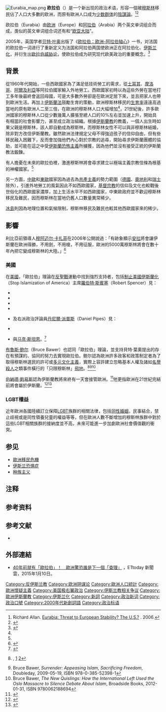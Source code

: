 {{Expand|time=2018-03-20T02:09:15+00:00}}
{{POV|time=2019-06-18}}[[File:Eurabia_map.png|thumb]]
'''欧拉伯'''（{{lang|en|Eurabia}}）是一个新出现的政治术语，形容一個被[[穆斯林|穆斯林]]移民{{notetag|在[[歐洲|歐洲]]出生或移民遷入}}佔了人口大多數的欧洲，而原有歐洲人口成为[[少数群体|少数群体]]的[[陰謀論|陰謀論]]。<ref name=NCJ_217110>Richard Allan. [https://www.ncjrs.gov/App/publications/abstract.aspx?ID=238735 Eurabia: Threat to European Stability? The U.S.?] {{Wayback|url=https://www.ncjrs.gov/App/publications/abstract.aspx?ID=238735 |date=20160305065822 }}. 2006.</ref><ref>{{Cite news |url=http://opinion.china.com.cn/opinion_56_151556.html |title=欧罗巴变成欧拉伯之乱_观点库_观点中国 |accessdate=2021-12-17 |archive-date=2021-12-17 |archive-url=https://web.archive.org/web/20211217013452/http://opinion.china.com.cn/opinion_56_151556.html |dead-url=no }}</ref>

欧拉伯（Eurabia）由[[欧洲|欧洲]]（Europe）和[[阿拉伯|阿拉伯]]（Arabia）两个英文单词组合而成，类似的英文单词组合词还有{{link-en|「欧非利加洲」|Eurafrique}}和“[[欧亚大陆|欧亚大陆]]”。

2005年，英国学者[[贝特·叶奥|贝特·叶奥]]出版了《[[欧拉伯：欧洲-阿拉伯轴心|欧拉伯：欧洲-阿拉伯轴心]]》一书，对法国的欧拉伯一词进行了重新定义为法国和阿拉伯两国使欧洲正在阿拉伯化、[[伊斯兰化|伊斯兰化]]，并衍生出[[欧拉伯威胁论|欧拉伯威胁论]]，使欧拉伯成为研究现代欧美政治的重要概念。<ref>{{Cite news |url=http://zqb.cyol.com/html/2011-07/30/nw.D110000zgqnb_20110730_3-04.htm |title=欧洲推行多年的多元文化已经失败？-中国青年报 |accessdate=2021-12-17 |archive-date=2012-03-25 |archive-url=https://web.archive.org/web/20120325222415/http://zqb.cyol.com/html/2011-07/30/nw.D110000zgqnb_20110730_3-04.htm |dead-url=no }}</ref>

==背景==
從1960年代開始，一些西歐國家為了滿足低技術勞工的需求，從[[土耳其|土耳其]]、[[摩洛哥|摩洛哥]]、[[阿爾及利亞|阿爾及利亞]]等阿拉伯國家輸入外地勞工。西歐國家初時以為這些外勞在當地打工多年後最終會返回母國，可是大多數外勞卻是在歐洲定居下來，並且把家人也帶到歐洲生活。再加上[[伊斯蘭法|伊斯蘭法]]鼓勵生育的策動，歐洲穆斯林移民的[[生育率|生育率]]遠遠高過當地的原有歐洲人二至三倍，在歐洲的穆斯林人口大幅增加<ref name=NCJ_217110/>，21世紀後，許多歐洲國家的穆斯林人口從少數幾萬人擴張至總人口的10%左右並加速上升，開始具有相當的社會影響力，甚至成立政治組織。根據[[伊斯蘭教|伊斯蘭教]]的教義，一個人出生時如果父親是穆斯林，該人即自動成為穆斯林，而穆斯林女性不可以與非穆斯林結婚，除非對方改信伊斯蘭教。雖然歐洲法律規定父母不得強迫孩子的信仰自由，但有些移民融入困難下，反而會加強他們內心對於宗教的追尋，開始尋求伊斯蘭團體的協助，並可能在這之中受[[伊斯蘭恐怖主義|伊斯蘭恐怖主義]]所擄獲，因為他們並沒有接受正統的伊斯蘭教法鍛鍊。

有人擔憂在未來的歐拉伯裡，激進穆斯林將會尋求建立以極端主義宗教信條為根基的神權國家。<ref name=NCJ_217110/>

另一方面，[[中欧|中歐]]和[[东欧|東歐]]國家因為過去為[[共產主義|共產主義]]的勢力範圍（[[德國|德國]]、[[奧地利|奧地利]]和[[瑞士|瑞士]]除外），引進外地勞工的風氣因此不如西歐國家，[[基督宗教|基督宗教]]的信仰及文化也較戰後世俗化的西歐國家濃厚，加上生活水平不如西歐國家，中東歐政府並不歡迎穆斯林移民及難民，因而穆斯林在當地仍舊人口數量異常稀少。

[[冰岛|冰島]]則因為地理位置和氣候限制，穆斯林移民及難民也較其他西歐國家來的稀少。

==影響==
利比亞前領導人[[穆阿迈尔·卡扎菲|穆阿迈尔·卡扎菲]]在2006年公開說過：「有跡象顯示[[安拉|安拉]]將會讓伊斯蘭在歐洲得勝，不用劍，不用槍，不用征服，歐洲的5000萬穆斯林將會在數十年內把它變成穆斯林的大陸。」<ref>{{Cite news |url=http://www.dailymail.co.uk/news/article-452815/Will-Britain-day-Muslim.html |title=Will Britain one day be Muslim? |publisher=Mail Online |date=2007-05-05 |accessdate=2014-07-24 |archive-date=2015-01-13 |archive-url=https://web.archive.org/web/20150113104314/http://www.dailymail.co.uk/news/article-452815/Will-Britain-day-Muslim.html |dead-url=no }}</ref>

===美國===
在[[美國|美國]]，「歐拉伯」理論在[[反聖戰|反聖戰]]運動中找到強烈支持者，包括[[制止美國伊斯蘭化|制止美國伊斯蘭化]]（Stop Islamization of America）主席[[羅伯特·斯賓塞|羅伯特·斯賓塞]]（Robert Spencer）<ref>見：
* {{cite book|editor-last=Spencer|editor-first=Robert|title=The Myth of Islamic Tolerance:How Islamic Law treats Non-Muslims|publisher=Prometheus Books|location=Amherst, New York|year=2005|url=http://www.worldcat.org/title/myth-of-islamic-tolerance-how-islamic-law-treats-non-muslims/oclc/224273787|access-date=2014-07-23|archive-date=2013-10-29|archive-url=https://web.archive.org/web/20131029204330/http://www.worldcat.org/title/myth-of-islamic-tolerance-how-islamic-law-treats-non-muslims/oclc/224273787|dead-url=no}}
* {{cite web|author=Robert Spencer|title=Photos from Eurabia|work=[[Jihad_Watch|jihadwatch.org]]|url=http://www.jihadwatch.org/2007/10/photos-from-eurabia.html|date=October 21, 2007|accessdate=May 12, 2012|archive-url=https://web.archive.org/web/20131029210013/http://www.jihadwatch.org/2007/10/photos-from-eurabia.html|archive-date=2013-10-29|dead-url=yes}}
* {{cite web|author=Robert Spencer|title=Eurabia's capital: Rotterdam|work=jihadwatch.org|url=http://www.jihadwatch.org/2009/05/eurabias-capital-rotterdam.html|date=May 19, 2009|accessdate=May 12, 2012|archive-url=https://web.archive.org/web/20131029210011/http://www.jihadwatch.org/2009/05/eurabias-capital-rotterdam.html|archive-date=2013-10-29|dead-url=yes}}
* {{cite web|author=Robert Spencer|title=Newsweek wants you to relax and forget about the jihad against Europe|work=jihadwatch.org|url=http://www.jihadwatch.org/2009/07/newsweek-wants-you-to-relax-and-forget-about-the-jihad-against-europe.html|date=July 12, 2009|accessdate=May 12, 2012|archive-url=https://web.archive.org/web/20140823201029/http://www.jihadwatch.org/2009/07/newsweek-wants-you-to-relax-and-forget-about-the-jihad-against-europe.html|archive-date=2014-08-23|dead-url=yes}}
* {{cite web|author=Robert Spencer|title=Christmas in Eurabia|work=jihadwatch.org|url=http://www.jihadwatch.org/2009/12/christmas-in-eurabia.html|date=December 25, 2009|accessdate=May 12, 2012|archive-url=https://web.archive.org/web/20131002142902/http://www.jihadwatch.org/2009/12/christmas-in-eurabia.html|archive-date=2013-10-02|dead-url=yes}}</ref>及右派政治評論員[[丹尼爾·派普斯|丹尼爾·派普斯]]（Daniel Pipes）<ref>見：
* {{cite web|author=Daniel Pipes|title=Eurabian Nights|publisher=The National Interest|url=http://nationalinterest.org/bookreview/eurabian-nights-1474|date=March 1, 2007|accessdate=May 12, 2012|archive-date=2014-05-17|archive-url=https://web.archive.org/web/20140517184259/http://nationalinterest.org/bookreview/eurabian-nights-1474|dead-url=no}}
* {{cite web|author=Daniel Pipes|title=Europe or Eurabia?|work=The Australian|url=http://www.theaustralian.com.au/europe-or-eurabia/story-fna7dq6e-1111116061264|date=April 15, 2008|accessdate=May 12, 2012}}</ref>與[[马克·斯坦恩|马克·斯坦恩]]。<ref>{{cite web|url=https://www.newstatesman.com/books/2007/03/steyn-european-america-muslim|title=Apocalypse now?|website=www.newstatesman.com|accessdate=2019-07-21|archive-date=2019-07-21|archive-url=https://web.archive.org/web/20190721175405/https://www.newstatesman.com/books/2007/03/steyn-european-america-muslim|dead-url=no}}</ref>

[[布魯斯·鲍尔|布魯斯·鲍尔]]（Bruce Bawer）也認同「歐拉伯」理論，並支持貝特·葉奧提出的存在有預謀的、協同的努力去實現歐拉伯。鲍尔認為歐洲許多政客和政策制定者為了取得穆斯林選民的許可或[[多元文化主義|多元文化主義]]，實際上容許建立忽略基本人權及諸如[[名譽殺人|名譽殺人]]之類事件橫行的「只限穆斯林」[[飛地|飛地]]。<ref>{{cite web |last=Bawer |first=Bruce |title=Crisis in Europe |work=The Hudson Review |volume=58 |issue=4 |date=Winter 2006 |url=http://www.hudsonreview.com/bawerWi06.html |deadurl=yes |archiveurl=https://archive.is/20130125163625/http%3A%2F%2Fwww.hudsonreview.com%2FbawerWi06.html |archivedate=2013-01-25 }}, [http://archive.frontpagemag.com/readArticle.aspx?ARTID=4782] {{Wayback|url=http://archive.frontpagemag.com/readArticle.aspx?ARTID=4782 |date=20131029201230 }} [https://archive.is/20130125163625/http://www.hudsonreview.com/bawerWi06.html]</ref><ref>Bruce Bawer, ''Surrender: Appeasing Islam, Sacrificing Freedom'', Doubleday, 2009-05-19, ISBN 978-0-385-52398-1</ref><ref>Bruce Bawer, ''The New Quislings: How the International Left Used the Oslo Massacre to Silence Debate About Islam'', Broadside Books, 2012-01-31, ISBN 9780062188694</ref>

[[伯納德·劉易斯|伯納德·劉易斯]]認為伊斯蘭教將來終有一天會接管歐洲。<ref>{{cite web|url=https://www.jpost.com/International/Muslims-about-to-take-over-Europe|title=Muslims 'about to take over Europe' - World News - Jerusalem Post|website=www.jpost.com|accessdate=2019-07-21|archive-date=2019-07-21|archive-url=https://web.archive.org/web/20190721175359/https://www.jpost.com/International/Muslims-about-to-take-over-Europe|dead-url=no}}</ref>他更指歐洲在21世紀完結前將會屬於伊斯蘭。<ref>{{cite web|url=http://www.gatestoneinstitute.org/1536/islam-religion-of-europe|title=Will Islam Become the Religion of Europe?|first=Soeren|last=Kern|date=2010-09-09|website=Gatestone Institute|accessdate=2014-07-23|archive-date=2014-07-04|archive-url=https://web.archive.org/web/20140704041802/http://www.gatestoneinstitute.org/1536/islam-religion-of-europe|dead-url=no}}</ref><ref>{{Cite web |url=http://www.welt.de/print-welt/article211310/Europa-wird-islamisch.html |title="Europa wird islamisch" (original interview with Bernhard Lewis in the german newspaper  ''"Die Welt"'') |accessdate=2014-07-23 |archive-date=2014-10-09 |archive-url=https://web.archive.org/web/20141009190557/http://www.welt.de/print-welt/article211310/Europa-wird-islamisch.html |dead-url=no }}</ref>

===LGBT權益===
近年歐洲各國陸續訂立保障[[LGBT|LGBT]]族群的相關法律，包括[[同性婚姻|同性婚姻]]，民事結合，禁止歧視或是同性領養兒童的權益等等，但在歐洲人數不斷增加的穆斯林族群中對於這些LGBT相關族群的接納度並不高，未來可能進一步加劇歐洲社會價值觀的衝突。

==参见==
*[[歐洲移民危機|歐洲移民危機]]
*[[伊斯兰恐惧症|伊斯兰恐惧症]]
*[[种族主义|种族主义]]

== 注释 ==
{{notefoot}}
==参考资料==
{{Reflist|2}}

==参考文献==
* {{cite journal|title=欧拉伯：源起、现实与反思|journal=读书|date=2010|author=李明欢|volume=|issue=2|pages=54-63|id= |url=|format=|accessdate= }}

==外部連結==
*[http://www.ettoday.net/news/20150110/449249.htm 40年前就有「歐拉伯」！　歐洲驚恐誰是下一個「查理」] {{Wayback|url=http://www.ettoday.net/news/20150110/449249.htm |date=20150112085631 }}，ETtoday 新聞雲，2015年1月10日。

[[Category:反伊斯兰教|Category:反伊斯兰教]]
[[Category:欧洲阴谋论|Category:欧洲阴谋论]]
[[Category:歐洲人口統計|Category:歐洲人口統計]]
[[Category:歐洲懷疑主義|Category:歐洲懷疑主義]]
[[Category:美国极右翼政治|Category:美国极右翼政治]]
[[Category:伊斯兰教相关争议|Category:伊斯兰教相关争议]]
[[Category:歐洲伊斯蘭教|Category:歐洲伊斯蘭教]]
[[Category:伊斯兰化|Category:伊斯兰化]]
[[Category:新詞|Category:新詞]]
[[Category:政治新词|Category:政治新词]]
[[Category:政治口號|Category:政治口號]]
[[Category:2000年代新創詞語|Category:2000年代新創詞語]]
[[Category:政治标语|Category:政治标语]]